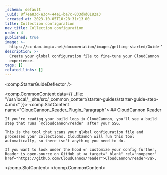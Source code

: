 ```yaml
---
_schema: default
_uuid: 8f7ea83d-e3c4-44e1-ba7c-833dbd0182a3
_created_at: 2023-10-05T10:28:31+13:00
title: Collection configuration
nav_title: Collection configuration
order: 4
published: true
image: >-
  https://cc-dam.imgix.net/documentation/images/getting-started/Guide-Thumbnails/CloudCannon-Getting-Started-Thumbnail-Universal.png
description: >-
  Create your global configuration file to fine-tune your CloudCannon
  experience.
tags: []
related_links: []
---
```

<comp.StarterGuideDeflector />

<comp.CommonContent data={{ _file: "/usr/local/__site/src/_common_content/starter-guides/starter-guide-step-4.mdx" }}>
  <comp.SlotContent name="CloudCannon_Reader_Plugin_Paragraph">
    ## CloudCannon Reader

    If you're reading your build logs in CloudCannon, you'll see a build step that runs `@cloudcannon/reader` after your SSG. 

    This is the tool that scans your global configuration file and processes your collections. CloudCannon will run this tool automatically, so there isn't anything you need to do.

    If you want to look under the hood or customize your config further, Reader is open-source on GitHub at <a target="_blank" rel="noopener" href="https://github.com/CloudCannon/reader">CloudCannon/reader</a>.
  </comp.SlotContent>
</comp.CommonContent>